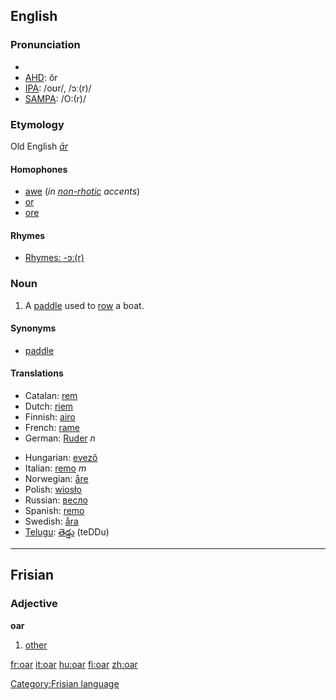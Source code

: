 ==English==
===Pronunciation===
*{{audio|en-us-oar.ogg|Audio (US)}}
*[[w:AHD|AHD]]: ôr
*[[w:IPA|IPA]]: /oʊr/, /ɔː(r)/
*[[w:SAMPA|SAMPA]]: /O:(r)/

===Etymology===
Old English ''[[ār]]''
====Homophones====
*[[awe]] (''in [[non-rhotic]] accents'')
*[[or]]
*[[ore]]

====Rhymes====
*[[rhymes:English:-ɔː(r)|Rhymes: -ɔː(r)]]

===Noun===
{{en-noun-reg}}

#A [[paddle]] used to [[row]] a boat.

====Synonyms====
*[[paddle]]

====Translations====
{{top}}
*Catalan: [[rem]] {{m}}
*Dutch: [[riem]]
*Finnish: [[airo]]
*French: [[rame]]
*German: [[Ruder]] ''n''
{{mid}}
*Hungarian: [[evező]]
*Italian: [[remo]] ''m''
*Norwegian: [[åre]] {{c}}
*Polish: [[wiosło]]
*Russian: [[весло]]
*Spanish: [[remo]] {{m}}
*Swedish: [[åra]] {{c}}
*[[Telugu]]: [[తెడ్డు]] (teDDu)
{{bottom}}

----

==Frisian==
===Adjective===
'''oar'''

#[[other]]

[[Category:Frisian language]]

[[fr:oar]]
[[it:oar]]
[[hu:oar]]
[[fi:oar]]
[[zh:oar]]